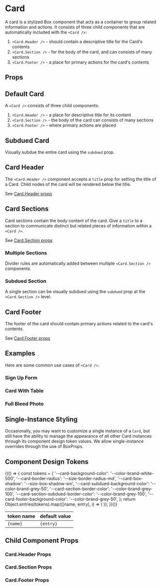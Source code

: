 
<Meta of={Stories}/>

# Card

A card is a stylized Box component that acts as a container to group related information and actions.
It consists of three child components that are automatically included with the `<Card />`:

1. `<Card.Header />` - should contain a descriptive title for the Card's contents
1. `<Card.Section />` - for the body of the card, and can consists of many sections
1. `<Card.Footer />` - a place for primary actions for the card's contents

<Canvas of={Stories.Overview}/>

## Props

<ArgsTable of={Card}/>

## Default Card

A `<Card />` consists of three child components:

1. `<Card.Header />` - a place for descriptive title for its content
1. `<Card.Section />` - the body of the card can consists of many sections
1. `<Card.Footer />` - where primary actions are placed

<Canvas of={Stories.DefaultCard}/>


## Subdued Card

Visually subdue the entire card using the `subdued` prop.

<Canvas of={Stories.SubduedCard}/>


## Card Header

The `<Card.Header />` component accepts a `title` prop for setting the title of a Card. Child nodes of the card will be rendered below the title.

See [Card.Header props](#cardheader-props)

<Canvas of={Stories.CardHeader}/>


## Card Sections

Card sections contain the body content of the card. Give a `title` to a section to communicate distinct but related pieces of information within a `<Card />`.

See [Card.Section props](#cardsection-props)

<Canvas of={Stories.CardSection}/>


### Multiple Sections

Divider rules are automatically added between multiple `<Card.Section />` components.

<Canvas of={Stories.MultipleSections}/>


### Subdued Section

A single section can be visually subdued using the `subdued` prop at the `<Card.Section />` level.

<Canvas of={Stories.SubduedSection}/>



## Card Footer

The footer of the card should contain primary actions related to the card's contents.

See [Card.Footer props](#cardfooter-props)

<Canvas of={Stories.CardFooter}/>

## Examples

Here are some common use cases of `<Card />`.

### Sign Up Form

<Canvas of={Stories.ExampleSignUpForm}/>

### Card With Table

<Canvas of={Stories.ExampleCardWithTable}/>

### Full Bleed Photo
<Canvas of={Stories.ExampleFullBleedPhotos}/>

## Single-Instance Styling

Occasionally, you may want to customize a single instance of a `Card`, but still have the ability to manage the appearance of all other Card instances through its component design token values. We allow single-instance overrides through the use of BoxProps.
<Canvas of={Stories.ExampleSingleInstancePhotos}/>


## Component Design Tokens

<table>
  <thead>
    <tr>
      <th>token name</th>
      <th>default value</th>
    </tr>
  </thead>
  <tbody>
    {(() => {
      const tokens = {
        '--card-background-color': '--color-brand-white-500',
        '--card-border-radius': '--size-border-radius-md',
        '--card-box-shadow': '--size-box-shadow-sm',
        '--card-subdued-background-color': '--color-brand-grey-50',
        '--card-section-border-color': '--color-brand-grey-100',
        '--card-section-subdued-border-color': '--color-brand-grey-100',
        '--card-footer-background-color': '--color-brand-grey-50',
      };
      return Object.entries(tokens).map(([name, entry], i) => (
        <tr key={i}>
          <td>
            <code>{name}</code>
          </td>
          <td>
            <code>{entry}</code>
          </td>
        </tr>
      ));
    })()}
  </tbody>
</table>

## Child Component Props

### Card.Header Props

<ArgsTable of={Card.Header} />

### Card.Section Props

<ArgsTable of={Card.Section} />

### Card.Footer Props

<ArgsTable of={Card.Footer} />
